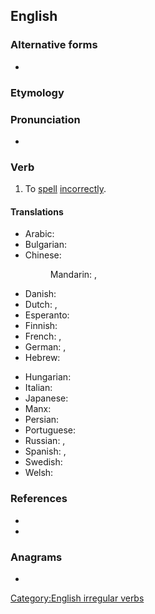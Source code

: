 ==English==

===Alternative forms===
* {{l|en|mis-spell}}

===Etymology===
{{prefix|en|mis|spell}}

===Pronunciation===
* {{IPA|en|/mɪsˈspɛl/}}
*: {{rhymes|en|ɛl}}

===Verb===
{{en-verb|misspells|misspelling|misspelt|past2=misspelled}}

# To [[spell]] [[incorrectly]].

====Translations====
{{trans-top|to spell incorrectly}}
* Arabic: {{t|ar|أَخْطَأَ اَلتَّهْجِئَة}}
* Bulgarian: {{t|bg|неправилно пиша}}
* Chinese:
*: Mandarin: {{t+|cmn|拼錯|sc=Hani}}, {{t+|cmn|拼错|tr=pīncuò|sc=Hani}}
* Danish: {{t|da|stave forkert}}
* Dutch: {{t|nl|misspellen}}, {{t|nl|verkeerd spellen}}
* Esperanto: {{t|eo|misliterumi}}
* Finnish: {{t|fi|[[kirjoittaa]] [[väärin]]}}
* French: {{t|fr|[[mal]] [[orthographier]]}}, {{t|fr|[[mal]] [[écrire]]}}
* German: {{t|de|[[falsch]] [[buchstabieren]]}}, {{t|de|[[falsch]] [[schreiben]]}}
* Hebrew: {{t-needed|he}}
{{trans-mid}}
* Hungarian: {{t|hu|elír}}
* Italian: {{t|it|[[scrivere]] [[male]]}}
* Japanese: {{t|ja|つづりを間違う|tr=tsuzuri o machigau}}
* Manx: {{t|gv|mee-lettyr}}
* Persian: {{t|fa|غلط نوشتن|tr=ğalat neveštan}}
* Portuguese: {{t|pt|[[escrever]] [[errado]]}}
* Russian: {{t|ru|орфографи́чески непра́вильно писа́ть}}, {{t|ru|де́лать орфографи́ческие оши́бки}}
* Spanish: {{t|es|[[deletrear]] [[mal]]}}, {{t|es|[[escribir]] [[mal]]}}
* Swedish: {{t|sv|[[stava]] [[fel]]}}
* Welsh: {{t|cy|camsillafu}}
{{trans-bottom}}

===References===
* {{R:Century 1911}}
* {{R:Webster 1913}}

===Anagrams===
* {{anagrams|en|a=eillmpss|psellism}}

[[Category:English irregular verbs]]